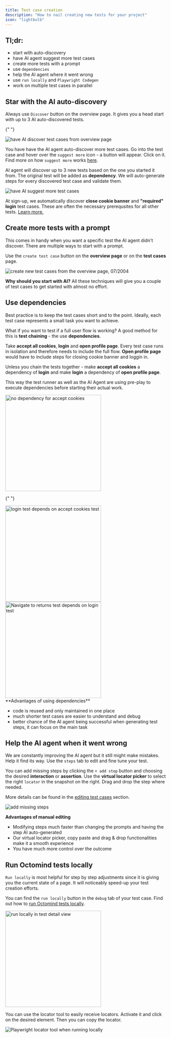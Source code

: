 ```yaml
---
title: Test case creation
description: "How to nail creating new tests for your project"
icon: "lightbulb"
---
```


## Tl;dr:

- start with auto-discovery
- have AI agent suggest more test cases
- create more tests with a prompt
- use `dependencies`
- help the AI agent where it went wrong
- use `run locally` and `Playwright Codegen`
- work on multiple test cases in parallel

## Star with the AI auto-discovery

Always use `Discover` button on the overview page. It gives you a head start with up to 3 AI auto-discovered tests.

{" "}

<Frame caption="Have AI discover first 3 test cases from overiew page, 07/2024">
  <img
    src="images/setup/setup-6-discover.png"
    alt="have AI discover test cases from overview page"
  />
</Frame>

You have have the AI agent auto-discover more test cases. Go into the test case and hover over the `suggest more` icon - a button will appear. Click on it. Find more on how `suggest more` works [here](/new-test-case).

AI agent will discover up to 3 new tests based on the one you started it from. The original test will be added as **dependency**. We will auto-generate steps for every discovered test case and validate them.

<Frame caption="Have the AI agent suggest more test cases, 08/2024">
  <img
    src="images/setup/setup-11-suggest-more.png"
    alt="have AI suggest more test cases"
  />
</Frame>

<div class="mt-8" />

<Info>

At sign-up, we automatically discover **close cookie banner** and **"required" login** test cases. These are often the necessary prerequsites for all other tests. [Learn more.](/first-steps#4-open-the-octomind-app-for-the-first-time)

</Info>

## Create more tests with a prompt

This comes in handy when you want a specific test the AI agent didn't discover. There are multiple ways to start with a prompt.

Use the `create test case` button on the **overview page** or on the **test cases** page.

<Frame caption="Create new test case from the overview page, 07/2024">
  <img
    src="images/prompting/create-new-test.png"
    alt="create new test cases from the overview page, 07/2004"
  />
</Frame>

<div class="mt-8" />

<Tip>

**Why should you start with AI?** All these techniques will give you a couple of test cases to get started with almost no effort.

</Tip>

## Use dependencies

Best practice is to keep the test cases short and to the point. Ideally, each test case represents a small task you want to achieve.

What if you want to test if a full user flow is working? A good method for this is **test chaining** - the use **dependencies**.

Take **accept all cookies**, **login** and **open profile page**. Every test case runs in isolation and therefore needs to include the full flow. **Open profile page** would have to include steps for closing cookie banner and loggin in.

Unless you chain the tests together - make **accept all cookies** a dependency of **login** and make **login** a dependency of **open profile page**.

This way the test runner as well as the AI Agent are using pre-play to execute dependencies before starting their actual work.


<Frame caption="'accept cookies' test is first in the chain - it does not have a dependency, 08/2024">
  <img
    src="images/bestpractice/dependency-01-accept-cookies.png"
    alt="no dependency for accept cookies"
    width="300px"
  />
</Frame>

<div class="mt-8" />

{" "}

<Frame caption="'login' test depends on 'accept cookies', 08/2024">
  <img
    src="images/bestpractice/dependency-02-login.png"
    alt="login test depends on accept cookies test"
    width="300px"
  />
</Frame>

<div class="mt-8" />


<Frame caption="'navigate to returns' test depends on 'login' test, 08/2024">
  <img
    src="images/bestpractice/dependency-03-navigate-returns.png"
    alt="Navigate to returns test depends on login test"
    width="300px"
  />
</Frame>

<div class="mt-8" />

<Tip>
**Advantages of using dependencies**

- code is reused and only maintained in one place
- much shorter test cases are easier to understand and debug
- better chance of the AI agent being successful when generating test steps, it can focus on the main task

</Tip>

## Help the AI agent when it went wrong

We are constantly improving the AI agent but it still might make mistakes. Help it find its way. Use the `steps` tab to edit and fine tune your test.

You can add missing steps by clicking the `+ add step` button and choosing the desired **interaction** or **assertion**. Use the **virtual locator picker** to select the right `locator` in the snapshot on the right. Drag and drop the step where needed.

More details can be found in the [editing test cases](/edit-test-case) section.

<Frame caption="add missing steps, 08/2024">
  <img src="images/bestpractice/add-steps.png" alt="add missing steps" />
</Frame>

<div class="mt-8" />

<Tip>
  
  **Advantages of manual editing**

- Modifying steps much faster than changing the prompts and having the step AI auto-generated
- Our virtual locator picker, copy paste and drag & drop functionalities make it a smooth experience
- You have much more control over the outcome

</Tip>

## Run Octomind tests locally

`Run locally` is most helpful for step by step adjustments since it is giving you the current state of a page. It will noticeably speed-up your test creation efforts.

You can find the `run locally` button in the `debug` tab of your test case. Find out how to [run Octomind tests locally](/debugtopus).

<Frame caption="'run locally' in test detail view, 08/2024">
  <img
    src="images/bestpractice/run-locally.png"
    alt="run locally in test detail view"
    width="300px"
  />
</Frame>

You can use the locator tool to easily receive locators. Activate it and click on the desired element.
Then you can copy the locator.

<Frame caption="Playwright locator tool when running locally, 02/2024">
  <img
    src="images/bestpractice/run-locally-Playwright-selector.png"
    alt="Playwright locator tool when running locally"
  />
</Frame>
